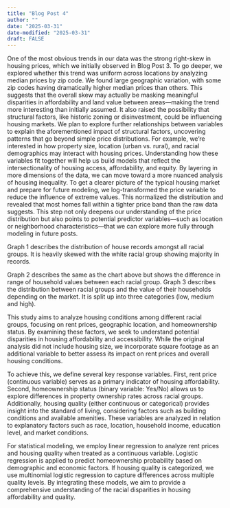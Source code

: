```yaml
---
title: "Blog Post 4"
author: ""
date: "2025-03-31"
date-modified: "2025-03-31"
draft: FALSE
---
```

One of the most obvious trends in our data was the strong right-skew in housing prices, which we initially observed in Blog Post 3. To go deeper, we explored whether this trend was uniform across locations by analyzing median prices by zip code. We found large geographic variation, with some zip codes having dramatically higher median prices than others. This suggests that the overall skew may actually be masking meaningful disparities in affordability and land value between areas—making the trend more interesting than initially assumed. It also raised the possibility that structural factors, like historic zoning or disinvestment, could be influencing housing markets.
We plan to explore further relationships between variables to explain the aforementioned impact of structural factors, uncovering patterns that go beyond simple price distributions. For example, we’re interested in how property size, location (urban vs. rural), and racial demographics may interact with housing prices. Understanding how these variables fit together will help us build models that reflect the intersectionality of housing access, affordability, and equity. By layering in more dimensions of the data, we can move toward a more nuanced analysis of housing inequality.
To get a clearer picture of the typical housing market and prepare for future modeling, we log-transformed the price variable to reduce the influence of extreme values. This normalized the distribution and revealed that most homes fall within a tighter price band than the raw data suggests. This step not only deepens our understanding of the price distribution but also points to potential predictor variables—such as location or neighborhood characteristics—that we can explore more fully through modeling in future posts.

Graph 1 describes the distribution of house records amongst all racial groups. It is heavily skewed with the white racial group showing majority in records. 

Graph 2 describes the same as the chart above but shows the difference in range of household values between each racial group. 
Graph 3 describes the distribution between racial groups and the value of their households depending on the market. It is split up into three categories (low, medium and high). 

This study aims to analyze housing conditions among different racial groups, focusing on rent prices, geographic location, and homeownership status. By examining these factors, we seek to understand potential disparities in housing affordability and accessibility. While the original analysis did not include housing size, we incorporate square footage as an additional variable to better assess its impact on rent prices and overall housing conditions.

To achieve this, we define several key response variables. First, rent price (continuous variable) serves as a primary indicator of housing affordability. Second, homeownership status (binary variable: Yes/No) allows us to explore differences in property ownership rates across racial groups. Additionally, housing quality (either continuous or categorical) provides insight into the standard of living, considering factors such as building conditions and available amenities. These variables are analyzed in relation to explanatory factors such as race, location, household income, education level, and market conditions.

For statistical modeling, we employ linear regression to analyze rent prices and housing quality when treated as a continuous variable. Logistic regression is applied to predict homeownership probability based on demographic and economic factors. If housing quality is categorized, we use multinomial logistic regression to capture differences across multiple quality levels. By integrating these models, we aim to provide a comprehensive understanding of the racial disparities in housing affordability and quality.